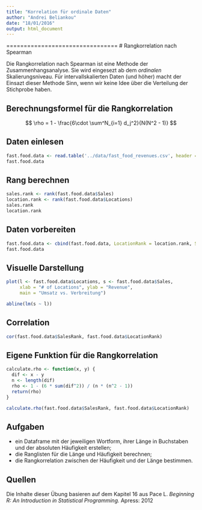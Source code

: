 ```yaml
---
title: "Korrelation für ordinale Daten"
author: "Andrei Beliankou"
date: "18/01/2016"
output: html_document
---
```

================================
# Rangkorrelation nach Spearman

Die Rangkorrelation nach Spearman ist eine Methode der Zusammenhangsanalyse. Sie wird eingesezt ab dem _ordinalen_ Skalierungsniveau.
Für intervallskalierten Daten (und höher) macht der Einsazt dieser Methode Sinn, wenn wir keine Idee über die Verteilung der Stichprobe
haben.


## Berechnungsformel für die Rangkorrelation
$$
  \rho = 1 - \frac{6\cdot \sum^N_{i=1} d_j^2}{N(N^2 - 1)}
$$

## Daten einlesen

```r
fast.food.data <- read.table('../data/fast_food_revenues.csv', header = T, sep = ',')
fast.food.data
```

## Rang berechnen
```r

sales.rank <- rank(fast.food.data$Sales)
location.rank <- rank(fast.food.data$Locations)
sales.rank
location.rank
```

## Daten vorbereiten
```r
fast.food.data <- cbind(fast.food.data, LocationRank = location.rank, SalesRank = sales.rank)
fast.food.data
```

## Visuelle Darstellung
```r
plot(l <- fast.food.data$Locations, s <- fast.food.data$Sales,
     xlab = "# of Locations", ylab = "Revenue",
     main = "Umsatz vs. Verbreitung")

abline(lm(s ~ l))
```

## Correlation
```r
cor(fast.food.data$SalesRank, fast.food.data$LocationRank)
```

## Eigene Funktion für die Rangkorrelation
```r

calculate.rho <- function(x, y) {
  dif <- x - y
  n <- length(dif)
  rho <- 1 - (6 * sum(dif^2)) / (n * (n^2 - 1))
  return(rho)
}

calculate.rho(fast.food.data$SalesRank, fast.food.data$LocationRank)
```


## Aufgaben

* ein Dataframe mit der jeweiligen Wortform, ihrer Länge in Buchstaben und der absoluten Häufigkeit erstellen;
* die Ranglisten für die Länge und Häufigkeit berechnen;
* die Rangkorrelation zwischen der Häufigkeit und der Länge bestimmen.

## Quellen
Die Inhalte dieser Übung basieren auf dem Kapitel 16 aus Pace L. _Beginning R: An Introduction in Statistical Programming._ Apress: 2012